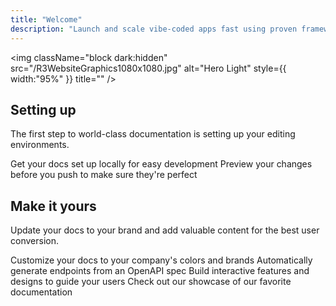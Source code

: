 ```yaml
---
title: "Welcome"
description: "Launch and scale vibe-coded apps fast using proven frameworks and natural language with the R3 Product Launch System. R3 is a structured, AI-powered methodology that helps founders and builders turn early concepts or coded apps into profitable businesses — fast. Whether you're experimenting with vibe coding or already have a product live, R3 gives you a clear path to traction, revenue, and growth. Instead of guessing what to build, how to sell it, or when to pivot — just follow the 4 core sprints to guide your journey from idea to scale. Everything is driven by simple prompts, practical exercises, and business-first thinking. Built to work with the tools you already love."
---
```


<img
  className="block dark:hidden"
  src="/R3WebsiteGraphics1080x1080.jpg"
  alt="Hero Light"
  style={{ width:"95%" }}
  title=""
/>

## Setting up

The first step to world-class documentation is setting up your editing environments.

<CardGroup cols={2}>
  <Card title="Edit Your Docs" icon="pen-to-square" href="https://mintlify.com/docs/quickstart">
    Get your docs set up locally for easy development
  </Card>
  <Card title="Preview Changes" icon="image" href="https://mintlify.com/docs/development">
    Preview your changes before you push to make sure they're perfect
  </Card>
</CardGroup>

## Make it yours

Update your docs to your brand and add valuable content for the best user conversion.

<CardGroup cols={2}>
  <Card title="Customize Style" icon="palette" href="https://mintlify.com/docs/settings/global">
    Customize your docs to your company's colors and brands
  </Card>
  <Card title="Reference APIs" icon="code" href="https://mintlify.com/docs/api-playground/openapi">
    Automatically generate endpoints from an OpenAPI spec
  </Card>
  <Card title="Add Components" icon="screwdriver-wrench" href="https://mintlify.com/docs/content/components/accordions">
    Build interactive features and designs to guide your users
  </Card>
  <Card title="Get Inspiration" icon="stars" href="https://mintlify.com/customers">
    Check out our showcase of our favorite documentation
  </Card>
</CardGroup>